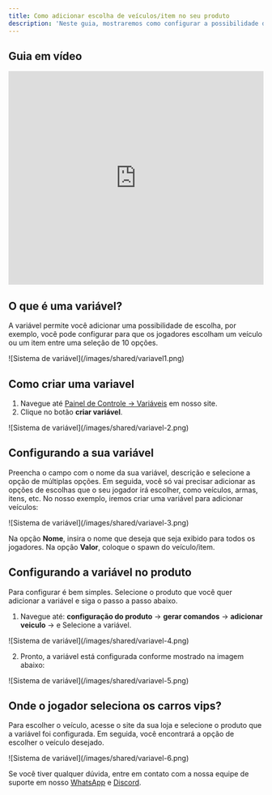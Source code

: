 ```yaml
---
title: Como adicionar escolha de veículos/item no seu produto
description: 'Neste guia, mostraremos como configurar a possibilidade de escolha de veículos e itens utilizando o sistema de variável em nossa plataforma.'
---
```


## Guia em vídeo

<iframe
  width="100%"
  height="422"
  src="https://www.youtube.com/embed/h_h30nxOB74?si=bP4ksmrBdCQ4N6DD"
  title="YouTube video player"
  frameborder="0"
  allow="accelerometer; autoplay; clipboard-write; encrypted-media; gyroscope; picture-in-picture"
  allowfullscreen
></iframe>

## O que é uma variável?
A variável permite você adicionar uma possibilidade de escolha, por exemplo, você pode configurar para que os jogadores escolham um veículo ou um item entre uma seleção de 10 opções.

<Frame>
  ![Sistema de variável](/images/shared/variavel1.png)
</Frame>

## Como criar uma variavel
1. Navegue até [Painel de Controle  -> Variáveis](https://app.centralcart.com.br/variables) em nosso site.
2. Clique no botão **criar variável**.

<Frame>
  ![Sistema de variável](/images/shared/variavel-2.png)
</Frame>

## Configurando a sua variável
Preencha o campo com o nome da sua variável, descrição e selecione a opção de múltiplas opções. Em seguida, você só vai precisar adicionar as opções de escolhas que o seu jogador irá escolher, como veículos, armas, itens, etc. No nosso exemplo, iremos criar uma variável para adicionar veículos: 

<Frame>
  ![Sistema de variável](/images/shared/variavel-3.png)
</Frame>

<Check>Na opção **Nome**, insira o nome que deseja que seja exibido para todos os jogadores. Na opção **Valor**, coloque o spawn do veículo/item.  </Check>

## Configurando a variável no produto
Para configurar é bem simples. Selecione o produto que você quer adicionar a variável e siga o passo a passo abaixo.

1. Navegue até: **configuração do produto** -> **gerar comandos** -> **adicionar veiculo** -> e Selecione a variável.

<Frame>
  ![Sistema de variável](/images/shared/variavel-4.png)
</Frame>

2. Pronto, a variável está configurada conforme mostrado na imagem abaixo:

<Frame>
  ![Sistema de variável](/images/shared/variavel-5.png)
</Frame>

## Onde o jogador seleciona os carros vips?
Para escolher o veículo, acesse o site da sua loja e selecione o produto que a variável foi configurada. Em seguida, você encontrará a opção de escolher o veículo desejado.

<Frame>
  ![Sistema de variável](/images/shared/variavel-6.png)
</Frame>



<Check>Se você tiver qualquer dúvida, entre em contato com a nossa equipe de suporte
em nosso [WhatsApp](https://api.whatsapp.com/send/?phone=5515992647447&text=Ol%C3%A1%2C+tenho+d%C3%BAvidas+sobre+a+CentralCart&type=phone_number&app_absent=0) 
e [Discord](https://centralcart.com.br/discord).</Check>
